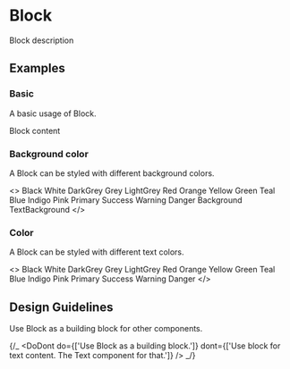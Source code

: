 
<Meta title="block" />

# Block

Block description

## Examples

### Basic

A basic usage of Block.

<Block>Block content</Block>

### Background color

A Block can be styled with different background colors.

<>
  <Block padding background="black">
    Black
  </Block>
  <Block padding background="white">
    White
  </Block>
  <Block padding background="darkGrey">
    DarkGrey
  </Block>
  <Block padding background="grey">
    Grey
  </Block>
  <Block padding background="lightGrey">
    LightGrey
  </Block>
  <Block padding background="red">
    Red
  </Block>
  <Block padding background="orange">
    Orange
  </Block>
  <Block padding background="yellow">
    Yellow
  </Block>
  <Block padding background="green">
    Green
  </Block>
  <Block padding background="teal">
    Teal
  </Block>
  <Block padding background="blue">
    Blue
  </Block>
  <Block padding background="indigo">
    Indigo
  </Block>
  <Block padding background="pink">
    Pink
  </Block>
  <Block padding background="primary">
    Primary
  </Block>
  <Block padding background="success">
    Success
  </Block>
  <Block padding background="warning">
    Warning
  </Block>
  <Block padding background="danger">
    Danger
  </Block>
  <Block padding background="background">
    Background
  </Block>
  <Block padding background="textBackground">
    TextBackground
  </Block>
</>

### Color

A Block can be styled with different text colors.

<>
  <Block textColor="black">Black</Block>
  <Block textColor="white">White</Block>
  <Block textColor="darkGrey">DarkGrey</Block>
  <Block textColor="grey">Grey</Block>
  <Block textColor="lightGrey">LightGrey</Block>
  <Block textColor="red">Red</Block>
  <Block textColor="orange">Orange</Block>
  <Block textColor="yellow">Yellow</Block>
  <Block textColor="green">Green</Block>
  <Block textColor="teal">Teal</Block>
  <Block textColor="blue">Blue</Block>
  <Block textColor="indigo">Indigo</Block>
  <Block textColor="pink">Pink</Block>
  <Block textColor="primary">Primary</Block>
  <Block textColor="success">Success</Block>
  <Block textColor="warning">Warning</Block>
  <Block textColor="danger">Danger</Block>
</>

## Design Guidelines

Use Block as a building block for other components.

{/_ <DoDont
do={['Use Block as a building block.']}
dont={['Use block for text content. The Text component for that.']}
/> _/}
